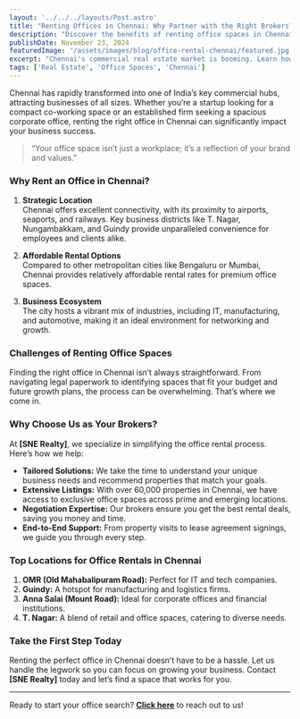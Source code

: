 ```yaml
--- 
layout: '../../../layouts/Post.astro' 
title: "Renting Offices in Chennai: Why Partner with the Right Brokers?" 
description: "Discover the benefits of renting office spaces in Chennai and how our expertise as brokers can help you find the perfect space for your business." 
publishDate: November 23, 2024 
featuredImage: '/assets/images/blog/office-rental-chennai/featured.jpg' 
excerpt: "Chennai's commercial real estate market is booming. Learn how experienced brokers like us can simplify your office rental journey." 
tags: ['Real Estate', 'Office Spaces', 'Chennai'] 
---
```


Chennai has rapidly transformed into one of India’s key commercial hubs, attracting businesses of all sizes. Whether you’re a startup looking for a compact co-working space or an established firm seeking a spacious corporate office, renting the right office in Chennai can significantly impact your business success.

> “Your office space isn’t just a workplace; it’s a reflection of your brand and values.”

### Why Rent an Office in Chennai?

1. **Strategic Location**  
   Chennai offers excellent connectivity, with its proximity to airports, seaports, and railways. Key business districts like T. Nagar, Nungambakkam, and Guindy provide unparalleled convenience for employees and clients alike.

2. **Affordable Rental Options**  
   Compared to other metropolitan cities like Bengaluru or Mumbai, Chennai provides relatively affordable rental rates for premium office spaces.

3. **Business Ecosystem**  
   The city hosts a vibrant mix of industries, including IT, manufacturing, and automotive, making it an ideal environment for networking and growth.

### Challenges of Renting Office Spaces

Finding the right office in Chennai isn’t always straightforward. From navigating legal paperwork to identifying spaces that fit your budget and future growth plans, the process can be overwhelming. That’s where we come in.

### Why Choose Us as Your Brokers?

At **[SNE Realty]**, we specialize in simplifying the office rental process. Here’s how we help:

- **Tailored Solutions:** We take the time to understand your unique business needs and recommend properties that match your goals.
- **Extensive Listings:** With over 60,000 properties in Chennai, we have access to exclusive office spaces across prime and emerging locations.
- **Negotiation Expertise:** Our brokers ensure you get the best rental deals, saving you money and time.
- **End-to-End Support:** From property visits to lease agreement signings, we guide you through every step.

### Top Locations for Office Rentals in Chennai

1. **OMR (Old Mahabalipuram Road):** Perfect for IT and tech companies.  
2. **Guindy:** A hotspot for manufacturing and logistics firms.  
3. **Anna Salai (Mount Road):** Ideal for corporate offices and financial institutions.  
4. **T. Nagar:** A blend of retail and office spaces, catering to diverse needs.  

### Take the First Step Today

Renting the perfect office in Chennai doesn’t have to be a hassle. Let us handle the legwork so you can focus on growing your business. Contact **[SNE Realty]** today and let’s find a space that works for you.


---

Ready to start your office search? **[Click here](snenterpriseschennai@gmail.com)** to reach out to us!
